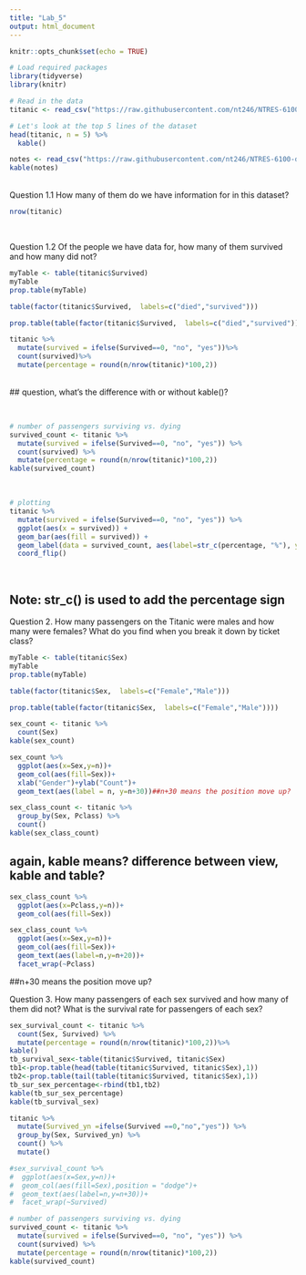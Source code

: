 ```yaml
---
title: "Lab_5"
output: html_document
---
```


```r
knitr::opts_chunk$set(echo = TRUE)
```

``` r
# Load required packages
library(tidyverse)
library(knitr)

# Read in the data
titanic <- read_csv("https://raw.githubusercontent.com/nt246/NTRES-6100-data-science/master/datasets/Titanic.csv")

# Let's look at the top 5 lines of the dataset
head(titanic, n = 5) %>%
  kable()
```

```r
notes <- read_csv("https://raw.githubusercontent.com/nt246/NTRES-6100-data-science/master/datasets/Notes.csv")
kable(notes)
```

<br>
Question 1.1 How many of them do we have information for in this dataset? 
```r
nrow(titanic)
```
<br>

Question 1.2 Of the people we have data for, how many of them survived and how many did not?
```r
myTable <- table(titanic$Survived)
myTable 
prop.table(myTable)

table(factor(titanic$Survived,  labels=c("died","survived")))

prop.table(table(factor(titanic$Survived,  labels=c("died","survived"))))
```
```r
titanic %>%
  mutate(survived = ifelse(Survived==0, "no", "yes"))%>%
  count(survived)%>%
  mutate(percentage = round(n/nrow(titanic)*100,2))
```
<br>
## question, what's the difference with or without kable()?

<br>

```r
# number of passengers surviving vs. dying
survived_count <- titanic %>%
  mutate(survived = ifelse(Survived==0, "no", "yes")) %>%
  count(survived) %>%
  mutate(percentage = round(n/nrow(titanic)*100,2))
kable(survived_count)
```

<br>

```r
# plotting
titanic %>%
  mutate(survived = ifelse(Survived==0, "no", "yes")) %>%
  ggplot(aes(x = survived)) +
  geom_bar(aes(fill = survived)) +
  geom_label(data = survived_count, aes(label=str_c(percentage, "%"), y=n/2)) +
  coord_flip()
```
<br>

## Note: str_c() is used to add the percentage sign

Question 2. How many passengers on the Titanic were males and how many were females? What do you find when you break it down by ticket class?


```r
myTable <- table(titanic$Sex)
myTable 
prop.table(myTable)

table(factor(titanic$Sex,  labels=c("Female","Male")))

prop.table(table(factor(titanic$Sex,  labels=c("Female","Male"))))
```

```r
sex_count <- titanic %>%
  count(Sex)
kable(sex_count)
```

```r
sex_count %>%
  ggplot(aes(x=Sex,y=n))+
  geom_col(aes(fill=Sex))+
  xlab("Gender")+ylab("Count")+
  geom_text(aes(label = n, y=n+30))##n+30 means the position move up?

```


```r
sex_class_count <- titanic %>%
  group_by(Sex, Pclass) %>%
  count()
kable(sex_class_count)
```

## again, kable means? difference between view, kable and table?

```r
sex_class_count %>%
  ggplot(aes(x=Pclass,y=n))+
  geom_col(aes(fill=Sex))
```

```r
sex_class_count %>%
  ggplot(aes(x=Sex,y=n))+
  geom_col(aes(fill=Sex))+
  geom_text(aes(label=n,y=n+20))+
  facet_wrap(~Pclass)

```
##n+30 means the position move up?

Question 3. How many passengers of each sex survived and how many of them did not? What is the survival rate for passengers of each sex?
```r
sex_survival_count <- titanic %>%
  count(Sex, Survived) %>%
  mutate(percentage = round(n/nrow(titanic)*100,2))%>%
kable()
tb_survival_sex<-table(titanic$Survived, titanic$Sex)
tb1<-prop.table(head(table(titanic$Survived, titanic$Sex),1))
tb2<-prop.table(tail(table(titanic$Survived, titanic$Sex),1))
tb_sur_sex_percentage<-rbind(tb1,tb2)
kable(tb_sur_sex_percentage)
kable(tb_survival_sex)

titanic %>%
  mutate(Survived_yn =ifelse(Survived ==0,"no","yes")) %>%
  group_by(Sex, Survived_yn) %>%
  count() %>%
  mutate()

```

```r
#sex_survival_count %>%
#  ggplot(aes(x=Sex,y=n))+
#  geom_col(aes(fill=Sex),position = "dodge")+
#  geom_text(aes(label=n,y=n+30))+
#  facet_wrap(~Survived)
```

```r
# number of passengers surviving vs. dying
survived_count <- titanic %>%
  mutate(survived = ifelse(Survived==0, "no", "yes")) %>%
  count(survived) %>%
  mutate(percentage = round(n/nrow(titanic)*100,2))
kable(survived_count)
```